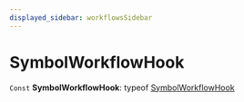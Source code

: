 ```yaml
---
displayed_sidebar: workflowsSidebar
---
```



# SymbolWorkflowHook

 `Const` **SymbolWorkflowHook**: typeof [SymbolWorkflowHook](workflows.SymbolWorkflowHook.mdx)
